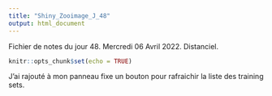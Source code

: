 ```yaml
---
title: "Shiny_Zooimage_J_48"
output: html_document
---
```


Fichier de notes du jour 48. Mercredi 06 Avril 2022. Distanciel.

```r
knitr::opts_chunk$set(echo = TRUE)
```

J'ai rajouté à mon panneau fixe un bouton pour rafraichir la liste des training sets. \
